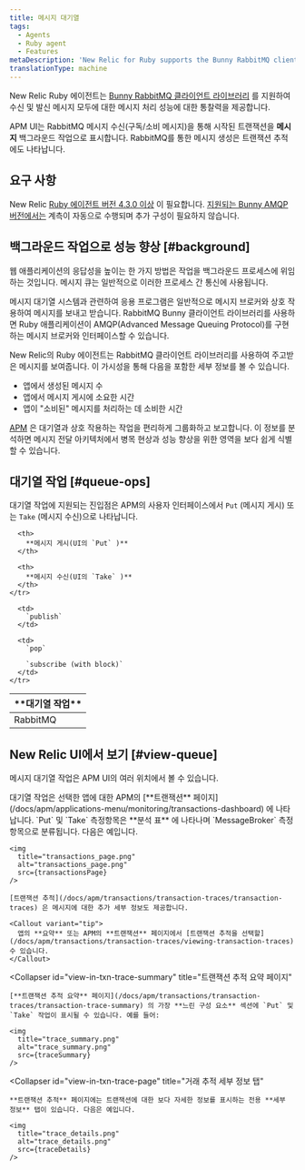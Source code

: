 ```yaml
---
title: 메시지 대기열
tags:
  - Agents
  - Ruby agent
  - Features
metaDescription: 'New Relic for Ruby supports the Bunny RabbitMQ client library, giving you insight into the performance of your message processing.'
translationType: machine
---
```





New Relic Ruby 에이전트는 [Bunny RabbitMQ 클라이언트 라이브러리](https://rubygems.org/gems/bunny) 를 지원하여 수신 및 발신 메시지 모두에 대한 메시지 처리 성능에 대한 통찰력을 제공합니다.

APM UI는 RabbitMQ 메시지 수신(구독/소비 메시지)을 통해 시작된 트랜잭션을 **메시지** 백그라운드 작업으로 표시합니다. RabbitMQ를 통한 메시지 생성은 트랜잭션 추적에도 나타납니다.

## 요구 사항

New Relic [Ruby 에이전트 버전 4.3.0 이상](/docs/release-notes/agent-release-notes/ruby-release-notes) 이 필요합니다. [지원되는 Bunny AMQP 버전에서는](/docs/agents/ruby-agent/getting-started/ruby-agent-requirements-supported-frameworks#other) 계측이 자동으로 수행되며 추가 구성이 필요하지 않습니다.

## 백그라운드 작업으로 성능 향상 [#background]

웹 애플리케이션의 응답성을 높이는 한 가지 방법은 작업을 백그라운드 프로세스에 위임하는 것입니다. 메시지 큐는 일반적으로 이러한 프로세스 간 통신에 사용됩니다.

메시지 대기열 시스템과 관련하여 응용 프로그램은 일반적으로 메시지 브로커와 상호 작용하여 메시지를 보내고 받습니다. RabbitMQ Bunny 클라이언트 라이브러리를 사용하면 Ruby 애플리케이션이 AMQP(Advanced Message Queuing Protocol)를 구현하는 메시지 브로커와 인터페이스할 수 있습니다.

New Relic의 Ruby 에이전트는 RabbitMQ 클라이언트 라이브러리를 사용하여 주고받은 메시지를 보여줍니다. 이 가시성을 통해 다음을 포함한 세부 정보를 볼 수 있습니다.

* 앱에서 생성된 메시지 수
* 앱에서 메시지 게시에 소요한 시간
* 앱이 "소비된" 메시지를 처리하는 데 소비한 시간

[APM](#view-queue) 은 대기열과 상호 작용하는 작업을 편리하게 그룹화하고 보고합니다. 이 정보를 분석하면 메시지 전달 아키텍처에서 병목 현상과 성능 향상을 위한 영역을 보다 쉽게 식별할 수 있습니다.

## 대기열 작업 [#queue-ops]

대기열 작업에 지원되는 진입점은 APM의 사용자 인터페이스에서 `Put` (메시지 게시) 또는 `Take` (메시지 수신)으로 나타납니다.

<table>
  <thead>
    <tr>
      <th width={150}>
        **대기열 작업**
      </th>

      <th>
        **메시지 게시(UI의 `Put` )**
      </th>

      <th>
        **메시지 수신(UI의 `Take` )**
      </th>
    </tr>
  </thead>

  <tbody>
    <tr>
      <td>
        RabbitMQ
      </td>

      <td>
        `publish`
      </td>

      <td>
        `pop`

        `subscribe (with block)`
      </td>
    </tr>
  </tbody>
</table>

## New Relic UI에서 보기 [#view-queue]

메시지 대기열 작업은 APM UI의 여러 위치에서 볼 수 있습니다.

<CollapserGroup>
  <Collapser
    id="view-in-txn-page"
    title="거래 페이지"
  >
    대기열 작업은 선택한 앱에 대한 APM의 [**트랜잭션** 페이지](/docs/apm/applications-menu/monitoring/transactions-dashboard) 에 나타납니다. `Put` 및 `Take` 측정항목은 **분석 표** 에 나타나며 `MessageBroker` 측정항목으로 분류됩니다. 다음은 예입니다.

    <img
      title="transactions_page.png"
      alt="transactions_page.png"
      src={transactionsPage}
    />

    [트랜잭션 추적](/docs/apm/transactions/transaction-traces/transaction-traces) 은 메시지에 대한 추가 세부 정보도 제공합니다.

    <Callout variant="tip">
      앱의 **요약** 또는 APM의 **트랜잭션** 페이지에서 [트랜잭션 추적을 선택할](/docs/apm/transactions/transaction-traces/viewing-transaction-traces) 수 있습니다.
    </Callout>
  </Collapser>

  <Collapser
    id="view-in-txn-trace-summary"
    title="트랜잭션 추적 요약 페이지"
  >
    [**트랜잭션 추적 요약** 페이지](/docs/apm/transactions/transaction-traces/transaction-trace-summary) 의 가장 **느린 구성 요소** 섹션에 `Put` 및 `Take` 작업이 표시될 수 있습니다. 예를 들어:

    <img
      title="trace_summary.png"
      alt="trace_summary.png"
      src={traceSummary}
    />
  </Collapser>

  <Collapser
    id="view-in-txn-trace-page"
    title="거래 추적 세부 정보 탭"
  >
    **트랜잭션 추적** 페이지에는 트랜잭션에 대한 보다 자세한 정보를 표시하는 전용 **세부 정보** 탭이 있습니다. 다음은 예입니다.

    <img
      title="trace_details.png"
      alt="trace_details.png"
      src={traceDetails}
    />
  </Collapser>
</CollapserGroup>